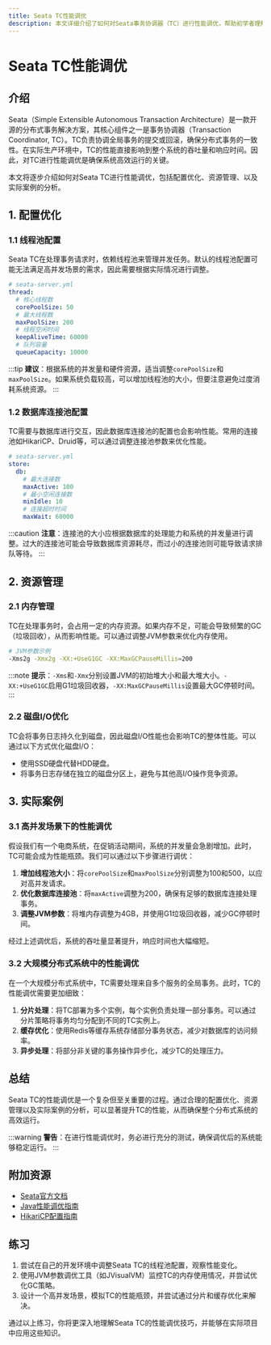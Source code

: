 ```yaml
---
title: Seata TC性能调优
description: 本文详细介绍了如何对Seata事务协调器（TC）进行性能调优，帮助初学者理解并掌握相关技巧。
---
```


# Seata TC性能调优

## 介绍

Seata（Simple Extensible Autonomous Transaction Architecture）是一款开源的分布式事务解决方案，其核心组件之一是事务协调器（Transaction Coordinator, TC）。TC负责协调全局事务的提交或回滚，确保分布式事务的一致性。在实际生产环境中，TC的性能直接影响到整个系统的吞吐量和响应时间。因此，对TC进行性能调优是确保系统高效运行的关键。

本文将逐步介绍如何对Seata TC进行性能调优，包括配置优化、资源管理、以及实际案例的分析。

## 1. 配置优化

### 1.1 线程池配置

Seata TC在处理事务请求时，依赖线程池来管理并发任务。默认的线程池配置可能无法满足高并发场景的需求，因此需要根据实际情况进行调整。

```yaml
# seata-server.yml
thread:
  # 核心线程数
  corePoolSize: 50
  # 最大线程数
  maxPoolSize: 200
  # 线程空闲时间
  keepAliveTime: 60000
  # 队列容量
  queueCapacity: 10000
```

:::tip
**建议**：根据系统的并发量和硬件资源，适当调整`corePoolSize`和`maxPoolSize`。如果系统负载较高，可以增加线程池的大小，但要注意避免过度消耗系统资源。
:::

### 1.2 数据库连接池配置

TC需要与数据库进行交互，因此数据库连接池的配置也会影响性能。常用的连接池如HikariCP、Druid等，可以通过调整连接池参数来优化性能。

```yaml
# seata-server.yml
store:
  db:
    # 最大连接数
    maxActive: 100
    # 最小空闲连接数
    minIdle: 10
    # 连接超时时间
    maxWait: 60000
```

:::caution
**注意**：连接池的大小应根据数据库的处理能力和系统的并发量进行调整。过大的连接池可能会导致数据库资源耗尽，而过小的连接池则可能导致请求排队等待。
:::

## 2. 资源管理

### 2.1 内存管理

TC在处理事务时，会占用一定的内存资源。如果内存不足，可能会导致频繁的GC（垃圾回收），从而影响性能。可以通过调整JVM参数来优化内存使用。

```bash
# JVM参数示例
-Xms2g -Xmx2g -XX:+UseG1GC -XX:MaxGCPauseMillis=200
```

:::note
**提示**：`-Xms`和`-Xmx`分别设置JVM的初始堆大小和最大堆大小。`-XX:+UseG1GC`启用G1垃圾回收器，`-XX:MaxGCPauseMillis`设置最大GC停顿时间。
:::

### 2.2 磁盘I/O优化

TC会将事务日志持久化到磁盘，因此磁盘I/O性能也会影响TC的整体性能。可以通过以下方式优化磁盘I/O：

- 使用SSD硬盘代替HDD硬盘。
- 将事务日志存储在独立的磁盘分区上，避免与其他高I/O操作竞争资源。

## 3. 实际案例

### 3.1 高并发场景下的性能调优

假设我们有一个电商系统，在促销活动期间，系统的并发量会急剧增加。此时，TC可能会成为性能瓶颈。我们可以通过以下步骤进行调优：

1. **增加线程池大小**：将`corePoolSize`和`maxPoolSize`分别调整为100和500，以应对高并发请求。
2. **优化数据库连接池**：将`maxActive`调整为200，确保有足够的数据库连接处理事务。
3. **调整JVM参数**：将堆内存调整为4GB，并使用G1垃圾回收器，减少GC停顿时间。

经过上述调优后，系统的吞吐量显著提升，响应时间也大幅缩短。

### 3.2 大规模分布式系统中的性能调优

在一个大规模分布式系统中，TC需要处理来自多个服务的全局事务。此时，TC的性能调优需要更加细致：

1. **分片处理**：将TC部署为多个实例，每个实例负责处理一部分事务。可以通过分片策略将事务均匀分配到不同的TC实例上。
2. **缓存优化**：使用Redis等缓存系统存储部分事务状态，减少对数据库的访问频率。
3. **异步处理**：将部分非关键的事务操作异步化，减少TC的处理压力。

## 总结

Seata TC的性能调优是一个复杂但至关重要的过程。通过合理的配置优化、资源管理以及实际案例的分析，可以显著提升TC的性能，从而确保整个分布式系统的高效运行。

:::warning
**警告**：在进行性能调优时，务必进行充分的测试，确保调优后的系统能够稳定运行。
:::

## 附加资源

- [Seata官方文档](https://seata.io/zh-cn/docs/)
- [Java性能调优指南](https://docs.oracle.com/en/java/javase/11/gctuning/index.html)
- [HikariCP配置指南](https://github.com/brettwooldridge/HikariCP)

## 练习

1. 尝试在自己的开发环境中调整Seata TC的线程池配置，观察性能变化。
2. 使用JVM参数调优工具（如JVisualVM）监控TC的内存使用情况，并尝试优化GC策略。
3. 设计一个高并发场景，模拟TC的性能瓶颈，并尝试通过分片和缓存优化来解决。

通过以上练习，你将更深入地理解Seata TC的性能调优技巧，并能够在实际项目中应用这些知识。